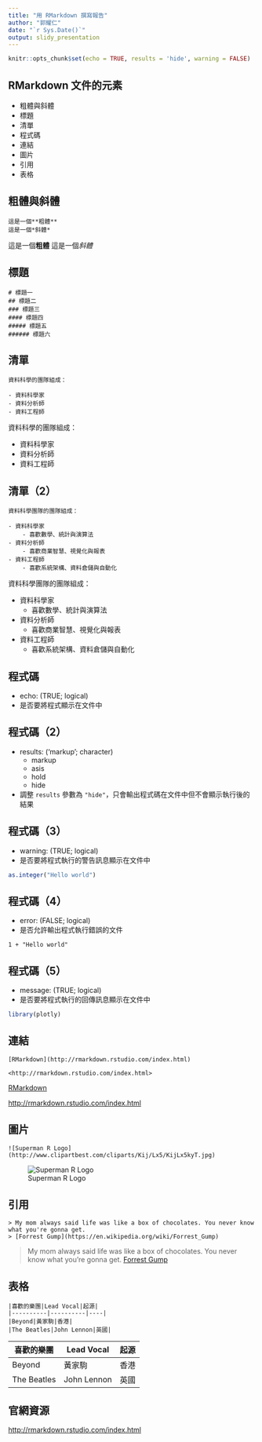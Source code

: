 ```yaml
---
title: "用 RMarkdown 撰寫報告"
author: "郭耀仁"
date: "`r Sys.Date()`"
output: slidy_presentation
---
```


```r
knitr::opts_chunk$set(echo = TRUE, results = 'hide', warning = FALSE)
```

## RMarkdown 文件的元素

- 粗體與斜體
- 標題
- 清單
- 程式碼
- 連結
- 圖片
- 引用
- 表格

## 粗體與斜體

```
這是一個**粗體**
這是一個*斜體*
```

這是一個**粗體**
這是一個*斜體*

## 標題

```
# 標題一
## 標題二
### 標題三
#### 標題四
##### 標題五
###### 標題六
```

## 清單

```
資料科學的團隊組成：

- 資料科學家
- 資料分析師
- 資料工程師
```

資料科學的團隊組成：

- 資料科學家
- 資料分析師
- 資料工程師

## 清單（2）

```
資料科學團隊的團隊組成：

- 資料科學家
    - 喜歡數學、統計與演算法
- 資料分析師
    - 喜歡商業智慧、視覺化與報表
- 資料工程師
    - 喜歡系統架構、資料倉儲與自動化
```

資料科學團隊的團隊組成：

- 資料科學家
    - 喜歡數學、統計與演算法
- 資料分析師
    - 喜歡商業智慧、視覺化與報表
- 資料工程師
    - 喜歡系統架構、資料倉儲與自動化

## 程式碼

- echo: (TRUE; logical)
- 是否要將程式顯示在文件中

## 程式碼（2）

- results: ('markup'; character)
    - markup
    - asis
    - hold
    - hide
- 調整 `results` 參數為 `"hide"`，只會輸出程式碼在文件中但不會顯示執行後的結果

## 程式碼（3）

- warning: (TRUE; logical)
- 是否要將程式執行的警告訊息顯示在文件中

```r
as.integer("Hello world")
```

## 程式碼（4）

- error: (FALSE; logical)
- 是否允許輸出程式執行錯誤的文件

```
1 + "Hello world"
```

## 程式碼（5）

- message: (TRUE; logical)
- 是否要將程式執行的回傳訊息顯示在文件中

```r
library(plotly)
```

## 連結

```
[RMarkdown](http://rmarkdown.rstudio.com/index.html)

<http://rmarkdown.rstudio.com/index.html>
```

[RMarkdown](http://rmarkdown.rstudio.com/index.html)

<http://rmarkdown.rstudio.com/index.html>

## 圖片

```
![Superman R Logo](http://www.clipartbest.com/cliparts/Kij/Lx5/KijLx5kyT.jpg)
```

![Superman R Logo](http://www.clipartbest.com/cliparts/Kij/Lx5/KijLx5kyT.jpg)

## 引用

```
> My mom always said life was like a box of chocolates. You never know what you're gonna get.
> [Forrest Gump](https://en.wikipedia.org/wiki/Forrest_Gump)
```

> My mom always said life was like a box of chocolates. You never know what you're gonna get.
> [Forrest Gump](https://en.wikipedia.org/wiki/Forrest_Gump)

## 表格

```
|喜歡的樂團|Lead Vocal|起源|
|----------|----------|----|
|Beyond|黃家駒|香港|
|The Beatles|John Lennon|英國|
```

|喜歡的樂團|Lead Vocal|起源|
|----------|----------|----|
|Beyond|黃家駒|香港|
|The Beatles|John Lennon|英國|

## 官網資源

<http://rmarkdown.rstudio.com/index.html>